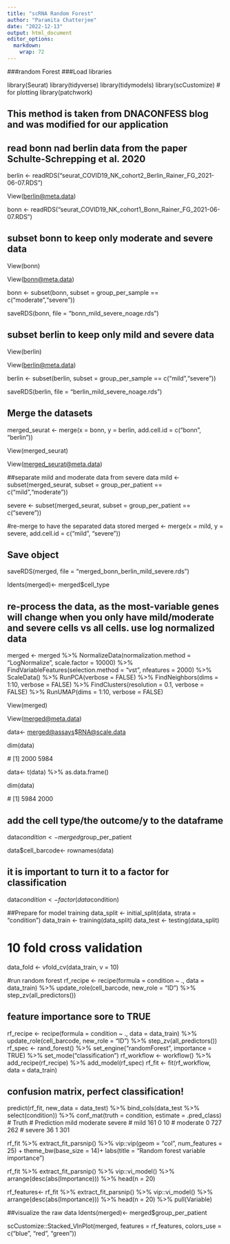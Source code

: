 ---
title: "scRNA Random Forest"
author: "Paramita Chatterjee"
date: "2022-12-13"
output: html_document
editor_options: 
  markdown: 
    wrap: 72
---

###random Forest ###Load libraries

library(Seurat) library(tidyverse) library(tidymodels)
library(scCustomize) \# for plotting library(patchwork)

## This method is taken from DNACONFESS blog and was modified for our application

## read bonn nad berlin data from the paper Schulte-Schrepping et al. 2020

berlin \<-
readRDS("seurat_COVID19_NK_cohort2_Berlin_Rainer_FG_2021-06-07.RDS")

View([berlin\@meta.data](mailto:berlin@meta.data){.email})

bonn \<-
readRDS("seurat_COVID19_NK_cohort1_Bonn_Rainer_FG_2021-06-07.RDS")

## subset bonn to keep only moderate and severe data

View(bonn)

View([bonn\@meta.data](mailto:bonn@meta.data){.email})

bonn \<- subset(bonn, subset = group_per_sample ==
c("moderate","severe"))

saveRDS(bonn, file = "bonn_mild_severe_noage.rds")

## subset berlin to keep only mild and severe data

View(berlin)

View([berlin\@meta.data](mailto:berlin@meta.data){.email})

berlin \<- subset(berlin, subset = group_per_sample ==
c("mild","severe"))

saveRDS(berlin, file = "berlin_mild_severe_noage.rds")

## Merge the datasets

merged_seurat \<- merge(x = bonn, y = berlin, add.cell.id = c("bonn",
"berlin"))

View(merged_seurat)

View([merged_seurat\@meta.data](mailto:merged_seurat@meta.data){.email})

##separate mild and moderate data from severe data mild \<-
subset(merged_seurat, subset = group_per_patient ==
c("mild","moderate"))

severe \<- subset(merged_seurat, subset = group_per_patient ==
c("severe"))

#re-merge to have the separated data stored merged \<- merge(x = mild, y
= severe, add.cell.id = c("mild", "severe"))

## Save object

saveRDS(merged, file = "merged_bonn_berlin_mild_severe.rds")

Idents(merged)\<- merged\$cell_type

## re-process the data, as the most-variable genes will change when you only have mild/moderate and severe cells vs all cells. use log normalized data

merged \<- merged %\>% NormalizeData(normalization.method =
"LogNormalize", scale.factor = 10000) %\>%
FindVariableFeatures(selection.method = "vst", nfeatures = 2000) %\>%
ScaleData() %\>% RunPCA(verbose = FALSE) %\>% FindNeighbors(dims = 1:10,
verbose = FALSE) %\>% FindClusters(resolution = 0.1, verbose = FALSE)
%\>% RunUMAP(dims = 1:10, verbose = FALSE)

View(merged)

View([merged\@meta.data](mailto:merged@meta.data){.email})

data\<-
[merged\@assays](mailto:merged@assays){.email}\$[RNA\@scale.data](mailto:RNA@scale.data){.email}

dim(data)

\# [1] 2000 5984

data\<- t(data) %\>% as.data.frame()

dim(data)

\# [1] 5984 2000

## add the cell type/the outcome/y to the dataframe

data$condition <- merged$group_per_patient

data\$cell_barcode\<- rownames(data)

## it is important to turn it to a factor for classification

data$condition<- factor(data$condition)

##Prepare for model training data_split \<- initial_split(data, strata =
"condition") data_train \<- training(data_split) data_test \<-
testing(data_split)

# 10 fold cross validation

data_fold \<- vfold_cv(data_train, v = 10)

#run random forest rf_recipe \<- recipe(formula = condition \~ ., data =
data_train) %\>% update_role(cell_barcode, new_role = "ID") %\>%
step_zv(all_predictors())

## feature importance sore to TRUE

rf_recipe \<- recipe(formula = condition \~ ., data = data_train) %\>%
update_role(cell_barcode, new_role = "ID") %\>%
step_zv(all_predictors()) rf_spec \<- rand_forest() %\>%
set_engine("randomForest", importance = TRUE) %\>%
set_mode("classification") rf_workflow \<- workflow() %\>%
add_recipe(rf_recipe) %\>% add_model(rf_spec) rf_fit \<-
fit(rf_workflow, data = data_train)

## confusion matrix, perfect classification!

predict(rf_fit, new_data = data_test) %\>% bind_cols(data_test %\>%
select(condition)) %\>% conf_mat(truth = condition, estimate =
.pred_class) \# Truth \# Prediction mild moderate severe \# mild 161 0
10 \# moderate 0 727 262 \# severe 36 1 301

rf_fit %\>% extract_fit_parsnip() %\>% vip::vip(geom = "col",
num_features = 25) + theme_bw(base_size = 14)+ labs(title = "Random
forest variable importance")

rf_fit %\>% extract_fit_parsnip() %\>% vip::vi_model() %\>%
arrange(desc(abs(Importance))) %\>% head(n = 20)

rf_features\<- rf_fit %\>% extract_fit_parsnip() %\>% vip::vi_model()
%\>% arrange(desc(abs(Importance))) %\>% head(n = 20) %\>%
pull(Variable)

##visualize the raw data Idents(merged)\<- merged\$group_per_patient

scCustomize::Stacked_VlnPlot(merged, features = rf_features, colors_use
= c("blue", "red", "green"))
